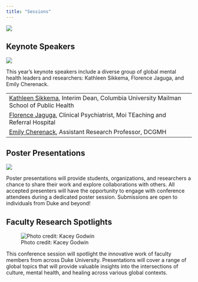 ```yaml
---
title: "Sessions"
---
```

![](picsessions.png){fig-align="center"}

## Keynote Speakers

![](keynotepic.png){fig-align="center"}

This year's keynote speakers include a diverse group of global mental health leaders and researchers: Kathleen Sikkema, Florence Jaguga, and Emily Cherenack.

|                                                                                                                      |
|------------------------------------------------------------------------|
| [Kathleen Sikkema](https://www.publichealth.columbia.edu/profile/kathleen-sikkema-phd), Interim Dean, Columbia University Mailman School of Public Health |
| [Florence Jaguga](https://www.aku.edu/bmi/about/Pages/florence-jaguga.aspx), Clinical Psychiatrist, Moi TEaching and Referral Hospital                  |
| [Emily Cherenack](https://people.miami.edu/profile/12563b5f5fcd7090ca70916e7030e04e), Assistant Research Professor, DCGMH                  |

## Poster Presentations

![](poster.png){fig-align="center"}

Poster presentations will provide students, organizations, and researchers a chance to share their work and explore collaborations with others. All accepted presenters will have the opportunity to engage with conference attendees during a dedicated poster session. Submissions are open to individuals from Duke and beyond!

## Faculty Research Spotlights

![Photo credit: Kacey Godwin](eve_panel.png){fig-align="center"}

This conference session will spotlight the innovative work of faculty members from across Duke University. Presentations will cover a range of global topics that will provide valuable insights into the intersections of culture, mental health, and healing across various global contexts.
